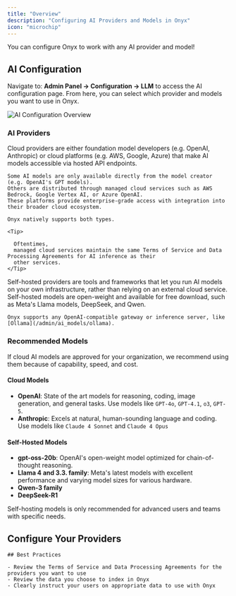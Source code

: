 ```yaml
---
title: "Overview"
description: "Configuring AI Providers and Models in Onyx"
icon: "microchip"
---
```


<Tip>
  You can configure Onyx to work with any AI provider and model!
</Tip>

## AI Configuration

Navigate to: **Admin Panel → Configuration → LLM** to access the AI configuration page. From here,
you can select which provider and models you want to use in Onyx.

<img className="rounded-image" src="/assets/admin/ai_models/ai_config_overview.png" alt="AI Configuration Overview" />

### AI Providers

<AccordionGroup>
  <Accordion title="Cloud Providers" icon="cloud">
    Cloud providers are either foundation model developers (e.g. OpenAI, Anthropic) or cloud platforms (e.g. AWS,
    Google, Azure) that make AI models accessible via hosted API endpoints.

    Some AI models are only available directly from the model creator (e.g. OpenAI's GPT models).
    Others are distributed through managed cloud services such as AWS Bedrock, Google Vertex AI, or Azure OpenAI.
    These platforms provide enterprise-grade access with integration into their broader cloud ecosystem.

    Onyx natively supports both types.

    <Tip>

      Oftentimes,
      managed cloud services maintain the same Terms of Service and Data Processing Agreements for AI inference as their
      other services.
    </Tip>
  </Accordion>

  <Accordion title="Self-Hosted Providers" icon="server">
    Self-hosted providers are tools and frameworks that let you run AI models on your own infrastructure,
    rather than relying on an external cloud service.
    Self-hosted models are open-weight and available for free download, such as Meta's Llama models, DeepSeek, and Qwen.

    Onyx supports any OpenAI-compatible gateway or inference server, like [Ollama](/admin/ai_models/ollama).
  </Accordion>
</AccordionGroup>

### Recommended Models

<Note>
  If cloud AI models are approved for your organization, we recommend using them because of capability, speed, and cost.
</Note>

#### Cloud Models

- **OpenAI**: State of the art models for reasoning, coding, image generation, and general tasks. Use models like `GPT-4o`, `GPT-4.1`, `o3`, `GPT-5`.
- **Anthropic**: Excels at natural, human-sounding language and coding. Use models like `Claude 4 Sonnet` and `Claude 4 Opus`

#### Self-Hosted Models

- **gpt-oss-20b**: OpenAI's open-weight model optimized for chain-of-thought reasoning.
- **Llama 4 and 3.3. family**:
  Meta's latest models with excellent performance and varying model sizes for various hardware.
- **Qwen-3 family**
- **DeepSeek-R1**

<Info>
  Self-hosting models is only recommended for advanced users and teams with specific needs.
</Info>

## Configure Your Providers

<Columns cols={3}>
  <Card title="OpenAI" icon="bolt" href="/admin/ai_models/openai"/>
    <Card title="Azure OpenAI" icon="microsoft" href="/admin/ai_models/azure_openai"/>
    <Card title="Anthropic" icon="brain" href="/admin/ai_models/anthropic"/>
    <Card title="AWS Bedrock" icon="aws" href="/admin/ai_models/bedrock"/>
    <Card title="Google Vertex AI" icon="google" href="/admin/ai_models/google_ai"/>
    <Card title="OpenAI-Compatible Providers" icon="server" href="/admin/ai_models/custom_inference_provider"/>
</Columns>

    ## Best Practices

    - Review the Terms of Service and Data Processing Agreements for the providers you want to use
    - Review the data you choose to index in Onyx
    - Clearly instruct your users on appropriate data to use with Onyx
